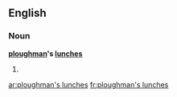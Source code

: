 ==English==

===Noun===
'''[[ploughman]]'s [[lunch]]es'''

# {{plural of|[[ploughman's lunch]]}}

[[ar:ploughman's lunches]]
[[fr:ploughman's lunches]]